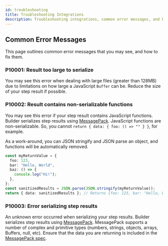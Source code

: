 ```yaml
---
id: troubleshooting
title: Troubleshooting Integrations
description: Troubleshooting integrations, common error messages, and how to fix them
---
```


## Common Error Messages

This page outlines common error messages that you may see, and how to fix them.

### P10001: Result too large to serialize

You may see this error when dealing with large files (greater than 128MB) due to limitations on how large a JavaScript `Buffer` can be.
Reduce the size of your step result if possible.

### P10002: Result contains non-serializable functions

You may see this error if your step result contains JavaScript functions.
Builder serializes step results using [MessagePack](https://msgpack.org/index.html).
JavaScript functions are non-serializable.
So, you cannot `return { data: { foo: () => "" } }`, for example.

As a work-around, you can JSON stringify and JSON parse an object, and functions will be automatically removed.

```typescript
const myReturnValue = {
  foo: 123,
  bar: "Hello, World",
  baz: () => {
    console.log("Hi!");
  },
};
const sanitizedResults = JSON.parse(JSON.stringify(myReturnValue));
return { data: sanitizedResults }; // Returns {foo: 123, bar: "Hello, World"}
```

### P10003: Error serializing step results

An unknown error occurred when serializing your step results.
Builder serializes step results using [MessagePack](https://msgpack.org/index.html).
MessagePack supports a number of complex and primitive types (numbers, strings, objects, arrays, Buffers, null, etc).
Ensure that the data you are returning is included in the [MessagePack spec](https://github.com/msgpack/msgpack/blob/master/spec.md).
